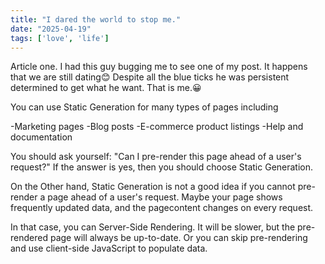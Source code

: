 ```yaml
---
title: "I dared the world to stop me."
date: "2025-04-19"
tags: ['love', 'life']
---
```

Article one. I had this guy bugging me to see one of my post.
It happens that we are still dating😊
Despite all the blue ticks he was persistent determined to get what he want. That is me.😀

You can use Static Generation for many types of pages including

-Marketing pages
-Blog posts
-E-commerce product listings
-Help and documentation

You should ask yourself: "Can I pre-render this page ahead of a user's request?" If the answer is yes, then you should choose Static Generation.

On the Other hand, Static Generation is not a good idea if you cannot pre-render a page ahead of a user's request. Maybe your page shows frequently updated data, and the pagecontent changes on every request.

In that case, you can Server-Side Rendering. It will be slower, but the pre-rendered page will always be up-to-date. Or you can skip pre-rendering and use client-side JavaScript to populate data.